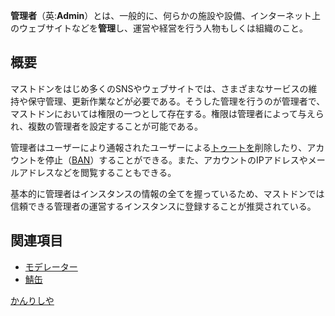 {{otheruses|インスタンスの管理者|マストドン日本語ウィキの管理者|MastodonWiki:管理者}}
{{Infobox word
|Name = {{Ruby|管理者|Admin}}
|Hinshi = 名詞
}}
'''管理者'''（英:'''Admin'''）とは、一般的に、何らかの施設や設備、インターネット上のウェブサイトなどを'''管理'''し、運営や経営を行う人物もしくは組織のこと。

== 概要 ==
マストドンをはじめ多くのSNSやウェブサイトでは、さまざまなサービスの維持や保守管理、更新作業などが必要である。そうした管理を行うのが管理者で、マストドンにおいては権限の一つとして存在する。権限は管理者によって与えられ、複数の管理者を設定することが可能である。

管理者はユーザーにより通報されたユーザーによる[[トゥート]]を削除したり、アカウントを停止（[[BAN]]）することができる。また、アカウントのIPアドレスやメールアドレスなどを閲覧することもできる。

基本的に管理者はインスタンスの情報の全てを握っているため、マストドンでは信頼できる管理者の運営するインスタンスに登録することが推奨されている。

== 関連項目 ==
* [[モデレーター]]
* [[鯖缶]]

[[カテゴリ:マストドンの機能|かんりしや]]